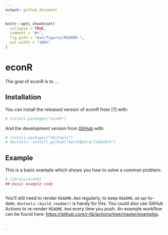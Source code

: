 ```yaml
---
output: github_document
---
```


<!-- README.md is generated from README.Rmd. Please edit that file -->

```r
knitr::opts_chunk$set(
  collapse = TRUE,
  comment = "#>",
  fig.path = "man/figures/README-",
  out.width = "100%"
)
```

# econR

<!-- badges: start -->
<!-- badges: end -->

The goal of econR is to ...

## Installation

You can install the released version of econR from [?] with:

``` r
# install.packages("econR")
```

And the development version from [GitHub](https://github.com/) with:

``` r
# install.packages("devtools")
# devtools::install_github("AarshBatra/libAaRsh")
```
## Example

This is a basic example which shows you how to solve a common problem:

```r
# library(econR)
## basic example code
```


```r

```

You'll still need to render `README.Rmd` regularly, to keep `README.md` up-to-date. `devtools::build_readme()` is handy for this. You could also use GitHub Actions to re-render `README.Rmd` every time you push. An example workflow can be found here: <https://github.com/r-lib/actions/tree/master/examples>.


```r

```

.
